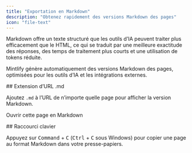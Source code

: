 ```yaml
---
title: "Exportation en Markdown"
description: "Obtenez rapidement des versions Markdown des pages"
icon: "file-text"
---
```



Markdown offre un texte structuré que les outils d’IA peuvent traiter plus efficacement que le HTML, ce qui se traduit par une meilleure exactitude des réponses, des temps de traitement plus courts et une utilisation de tokens réduite.

Mintlify génère automatiquement des versions Markdown des pages, optimisées pour les outils d’IA et les intégrations externes.


<div id="md-url-extension">
  ## Extension d’URL .md
</div>

Ajoutez `.md` à l’URL de n’importe quelle page pour afficher la version Markdown.

<PreviewButton href="https://mintlify.com/docs/ai/markdown-export.md">Ouvrir cette page en Markdown</PreviewButton>



<div id="keyboard-shortcut">
  ## Raccourci clavier
</div>

Appuyez sur <kbd>Command</kbd> + <kbd>C</kbd> (<kbd>Ctrl</kbd> + <kbd>C</kbd> sous Windows) pour copier une page au format Markdown dans votre presse-papiers.
